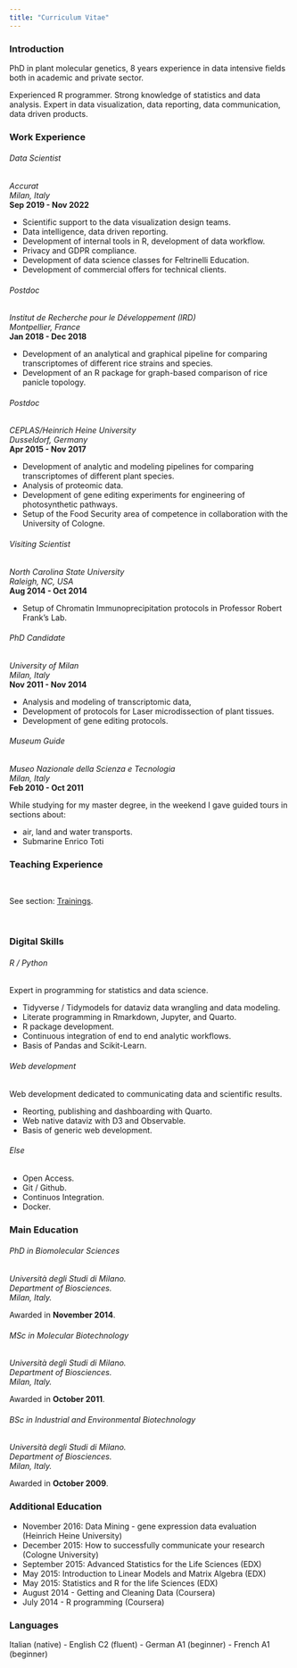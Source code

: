 ```yaml
---
title: "Curriculum Vitae"
---
```


### Introduction

::: {.cv}

PhD in plant molecular genetics, 8 years experience in data intensive fields both in academic and private sector.

Experienced R programmer. Strong knowledge of statistics and data analysis. Expert in data visualization, data reporting, data communication, data driven products.

:::

### Work Experience

:::: {.grid .cv}

::: {.g-col-12 .g-col-sm-6 .g-col-xxl-4}

###### Data Scientist

*Accurat <br> Milan, Italy* <br>
**Sep 2019 - Nov 2022**

- Scientific support to the data visualization design teams.
- Data intelligence, data driven reporting.
- Development of internal tools in R, development of data workflow.
- Privacy and GDPR compliance.
- Development of data science classes for Feltrinelli Education.
- Development of commercial offers for technical clients.

:::

::: {.g-col-12 .g-col-sm-6 .g-col-xxl-4}

###### Postdoc

*Institut de Recherche pour le Développement (IRD) <br> Montpellier, France* <br>
**Jan 2018 - Dec 2018**

- Development of an analytical and graphical pipeline for comparing transcriptomes of different rice strains and species.
- Development of an R package for graph-based comparison of rice panicle topology.


:::

::: {.g-col-12 .g-col-sm-6 .g-col-xxl-4}

###### Postdoc

*CEPLAS/Heinrich Heine University <br> Dusseldorf, Germany* <br>
**Apr 2015 - Nov 2017**

- Development of analytic and modeling pipelines for comparing transcriptomes of different plant species.
- Analysis of proteomic data.
- Development of gene editing experiments for engineering of photosynthetic pathways.
- Setup of the Food Security area of competence in collaboration with the University of Cologne.

:::

::: {.g-col-12 .g-col-sm-6 .g-col-xxl-4}

###### Visiting Scientist

*North Carolina State University <br> Raleigh, NC, USA* <br>
**Aug 2014 - Oct 2014**

- Setup of Chromatin Immunoprecipitation protocols in Professor Robert Frank’s Lab.

:::

::: {.g-col-12 .g-col-sm-6 .g-col-xxl-4}

###### PhD Candidate

*University of Milan <br> Milan, Italy* <br>
**Nov 2011 - Nov 2014**

- Analysis and modeling of transcriptomic data,
- Development of protocols for Laser microdissection of plant tissues.
- Development of gene editing protocols.

:::

::: {.g-col-12 .g-col-sm-6 .g-col-xxl-4}

###### Museum Guide

*Museo Nazionale della Scienza e Tecnologia <br> Milan, Italy* <br>
**Feb 2010 - Oct 2011**

While studying for my master degree, in the weekend I gave guided tours in sections about:

- air, land and water transports.
- Submarine Enrico Toti

:::

::::

### Teaching Experience

::: {.cv}

<br>

See section: [Trainings](trainings.html).

<br>

:::

### Digital Skills

:::: {.grid .cv}

::: {.g-col-12 .g-col-sm-6 .g-col-xxl-4}

###### R / Python

Expert in programming for statistics and data science.

- Tidyverse / Tidymodels for dataviz data wrangling and data modeling.
- Literate programming in Rmarkdown, Jupyter, and Quarto.
- R package development.
- Continuous integration of end to end analytic workflows.
- Basis of Pandas and Scikit-Learn.

:::

::: {.g-col-12 .g-col-sm-6 .g-col-xxl-4}

###### Web development

Web development dedicated to communicating data and scientific results.

- Reorting, publishing and dashboarding with Quarto.
- Web native dataviz with D3 and Observable.
- Basis of generic web development.

:::

::: {.g-col-12 .g-col-sm-6 .g-col-xxl-4}

###### Else

- Open Access.
- Git / Github.
- Continuos Integration.
- Docker.

:::

::::

### Main Education

:::: {.grid .cv style="--bs-columns: 6;"}

::: {.g-col-6 .g-col-sm-3 .g-col-xxl-2}

###### PhD in Biomolecular Sciences

*Università degli Studi di Milano.*<br>
*Department of Biosciences.* <br>
*Milan, Italy.*

Awarded in **November 2014**.

:::

::: {.g-col-6 .g-col-sm-3 .g-col-xxl-2}

###### MSc in Molecular Biotechnology

*Università degli Studi di Milano.*<br>
*Department of Biosciences.* <br>
*Milan, Italy.*

Awarded in **October 2011**.

:::

::: {.g-col-6 .g-col-sm-3 .g-col-xxl-2}

###### BSc in Industrial and Environmental Biotechnology

*Università degli Studi di Milano.*<br>
*Department of Biosciences.* <br>
*Milan, Italy.*

Awarded in **October 2009**.

:::

::::

### Additional Education

::: {.cv}

- November 2016: Data Mining - gene expression data evaluation (Heinrich Heine University)
- December 2015: How to successfully communicate your research (Cologne University)
- September 2015: Advanced Statistics for the Life Sciences (EDX)
- May 2015: Introduction to Linear Models and Matrix Algebra (EDX)
- May 2015: Statistics and R for the life Sciences (EDX)
- August 2014 - Getting and Cleaning Data (Coursera)
- July 2014 - R programming (Coursera)

:::

### Languages

::: {.cv}

Italian (native) -
English C2 (fluent) -
German A1 (beginner) -
French A1 (beginner)

:::
